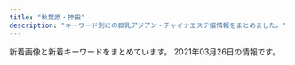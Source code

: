 ```yaml
---
title: "秋葉原・神田"
description: "キーワード別にの巨乳アジアン・チャイナエステ嬢情報をまとめました。"
---
```


新着画像と新着キーワードをまとめています。
2021年03月26日の情報です。

<DmmAffiliateIns />
<KeywordTable
  shops={
    [
    {
        "keywords": {
            "85": 1,
            "87": 7,
            "86": 1,
            "84": 2,
            "88": 4,
            "89": 1,
            "C": 9
        },
        "name": "\u5143\u6c17\u30e2\u30ea\u30e2\u30ea",
        "url": "http://genki-morix2.asia/",
        "img_links": [
            "http://genki-morix2.asia/img/st58.jpg",
            "http://genki-morix2.asia/img/st54.jpg",
            "http://genki-morix2.asia/img/st053.jpg",
            "http://genki-morix2.asia/img/botton.png",
            "http://genki-morix2.asia/img/i.png",
            "http://genki-morix2.asia/img/st52.jpg",
            "http://genki-morix2.asia/img/st24.jpg",
            "http://genki-morix2.asia/img/Q.png",
            "http://genki-morix2.asia/img/st30.jpg",
            "http://genki-morix2.asia/img/st53.jpg",
            "http://genki-morix2.asia/img/sta54.jpg",
            "http://genki-morix2.asia/img/st019.jpg",
            "http://genki-morix2.asia/img/st19.jpg",
            "http://genki-morix2.asia/img/st16.jpg",
            "http://genki-morix2.asia/img/st55.jpg",
            "http://genki-morix2.asia/img/sta47.jpg",
            "http://genki-morix2.asia/img/sta58.jpg",
            "http://genki-morix2.asia/img/no-photo-newface.jpg",
            "http://genki-morix2.asia/img/a.png",
            "http://genki-morix2.asia/img/st47.jpg"
        ],
        "station": "JR\u795e\u7530\u99c5\u6771\u53e3"
    },
    {
        "url": "http://gakuen.jpest.net/",
        "img_links": [
            "http://gakuenadmin.jpest.net/uploads/2021/02/2021021405363587.jpeg",
            "http://gakuenadmin.jpest.net/uploads/2021/03/2021031703464276.jpeg",
            "http://gakuenadmin.jpest.net/uploads/2021/03/2021032214491843-e1616424582330.jpeg",
            "http://gakuenadmin.jpest.net/uploads/2020/11/2020111707403491.jpg",
            "http://gakuenadmin.jpest.net/uploads/2021/02/2021021404545968.jpg",
            "http://gakuen.jpest.net/images/c4.jpg",
            "http://gakuenadmin.jpest.net/uploads/2020/11/2020112607090815.jpeg",
            "http://gakuenadmin.jpest.net/uploads/2021/03/2021031909080778-e1616144896573.jpeg",
            "http://gakuenadmin.jpest.net/uploads/2021/03/2021031703491211.jpeg",
            "http://gakuen.jpest.net/images/c9.jpg",
            "http://gakuen.jpest.net/images/c8.jpg",
            "http://gakuenadmin.jpest.net/uploads/2021/01/2021013104094765.jpg",
            "http://gakuenadmin.jpest.net/uploads/2020/11/2020111905172382.jpeg",
            "http://gakuenadmin.jpest.net/uploads/2020/11/2020111905143846.jpeg",
            "http://gakuenadmin.jpest.net/uploads/2021/01/2021013104085726.jpg",
            "http://gakuenadmin.jpest.net/uploads/2020/11/202011170741460-e1613281451949.jpg",
            "http://gakuenadmin.jpest.net/uploads/2020/11/g4.jpg",
            "http://gakuen.jpest.net/images/c1.jpg",
            "http://gakuen.jpest.net/images/c2.jpg",
            "http://gakuen.jpest.net/images/c5.jpg",
            "http://gakuen.jpest.net/images/c10.jpg",
            "http://gakuen.jpest.net/images/c3.jpg",
            "http://gakuen.jpest.net/images/c7.jpg",
            "http://gakuenadmin.jpest.net/uploads/2021/02/2021021709012527.jpeg",
            "http://gakuen.jpest.net/images/tel.png",
            "http://gakuenadmin.jpest.net/uploads/2021/01/2021012602174428-e1615696882103.jpeg",
            "http://gakuenadmin.jpest.net/uploads/2020/11/2020112607092280.jpeg",
            "http://gakuenadmin.jpest.net/uploads/2021/03/2021032109395478-e1616319941987.jpeg",
            "http://gakuenadmin.jpest.net/uploads/2021/02/2021021404543751.jpg",
            "http://gakuenadmin.jpest.net/uploads/2021/02/2021021709042073.jpeg",
            "http://gakuen.jpest.net/images/c6.jpg",
            "http://gakuenadmin.jpest.net/uploads/2021/02/2021021404551428.jpg"
        ],
        "keywords": {
            "F": 2,
            "85": 2,
            "88": 1,
            "E": 1,
            "89": 2,
            "C": 2
        },
        "station": "JR\u79cb\u8449\u539f\u99c5\u662d\u548c\u901a\u308a\u53e3",
        "name": "\u5c11\u5973\u5b66\u5712"
    },
    {
        "url": "http://jasmine-massage.info/",
        "station": "JR\u79cb\u8449\u539f\u99c5\u662d\u548c\u901a\u308a\u53e3",
        "keywords": {
            "D": 4,
            "C": 12,
            "85": 1,
            "88": 3,
            "87": 4,
            "E": 3
        },
        "name": "\u96a0\u308c\u5bb6",
        "img_links": [
            "http://jasmine-massage.info/i/img/r1.jpg",
            "http://jasmine-massage.info/img/st206.jpg",
            "http://jasmine-massage.info/img/mo.png",
            "http://jasmine-massage.info/img/head.jpg",
            "http://jasmine-massage.info/img/st204.jpg",
            "http://jasmine-massage.info/img/sj.jpg",
            "http://jasmine-massage.info/i/img/sta203.jpg",
            "http://jasmine-massage.info/i/img/r3.jpg",
            "http://jasmine-massage.info/i/img/r4.jpg",
            "http://jasmine-massage.info/i/img/sta206.jpg",
            "http://jasmine-massage.info/img/sta203.jpg",
            "http://jasmine-massage.info/i/img/sta204.jpg",
            "http://jasmine-massage.info/img/sta204.jpg",
            "http://jasmine-massage.info/img/s204.jpg",
            "http://jasmine-massage.info/img/sta206.jpg",
            "http://jasmine-massage.info/img/s205.jpg",
            "http://jasmine-massage.info/i/img/sta205.jpg",
            "http://jasmine-massage.info/img/st203.jpg",
            "http://jasmine-massage.info/img/botton.jpg",
            "http://jasmine-massage.info/img/st0203.jpg",
            "http://jasmine-massage.info/img/s203.jpg",
            "http://jasmine-massage.info/i/img/r2.jpg",
            "http://jasmine-massage.info/img/nos.jpg",
            "http://jasmine-massage.info/img/st205.jpg",
            "http://jasmine-massage.info/i/img/st206.jpg",
            "http://jasmine-massage.info/img/s206.jpg",
            "http://jasmine-massage.info/img/sta205.jpg"
        ]
    },
    {
        "name": "\u8336\u8336",
        "station": "\u795e\u7530\u99c5\u897f\u53e3",
        "url": "http://esute-kanda.tokyo/",
        "img_links": [
            "http://esute-kanda.tokyo/images/st/st_natsu.jpg",
            "http://esute-kanda.tokyo/images/st/st_momo.jpg",
            "http://esute-kanda.tokyo/images/st/st_riri.jpg",
            "http://esute-kanda.tokyo/images/st/st_ayaka.jpg",
            "http://esute-kanda.tokyo/images/st/st_jennie2.jpg",
            "http://esute-kanda.tokyo/images/top.png",
            "http://esute-kanda.tokyo/images/st/st_yuki.jpg",
            "http://esute-kanda.tokyo/images/st/st_rui.jpg",
            "http://esute-kanda.tokyo/images/st/st_sara.jpg",
            "http://esute-kanda.tokyo/images/st/st_moka.jpg",
            "http://esute-kanda.tokyo/images/st/st_yuuka.jpg",
            "http://esute-kanda.tokyo/images/st/st_ryo.jpg",
            "http://esute-kanda.tokyo/images/st/st_riko.jpg",
            "http://esute-kanda.tokyo/images/st/st_jennie.jpg",
            "http://esute-kanda.tokyo/images/top2.png",
            "http://esute-kanda.tokyo/images/access/ac_photo.jpg",
            "http://esute-kanda.tokyo/images/st/st_mao.jpg",
            "http://esute-kanda.tokyo/images/st/st_ran.jpg",
            "http://esute-kanda.tokyo/images/st/st_yuyu.jpg",
            "http://esute-kanda.tokyo/images/st/st_sakura.jpg",
            "http://esute-kanda.tokyo/images/st/st_kanon.jpg",
            "http://esute-kanda.tokyo/images/st/st_suzu.jpg",
            "http://esute-kanda.tokyo/images/st/st_yaya.jpg",
            "http://esute-kanda.tokyo/images/st/st_nanami.jpg",
            "http://esute-kanda.tokyo/images/st/st_mariko.jpg"
        ],
        "keywords": {
            "\u4e73": 3,
            "C": 18,
            "G": 3,
            "\u7206\u4e73": 3,
            "D": 9,
            "E": 3,
            "\u80f8": 1,
            "F": 7
        }
    },
    {
        "station": "JR\u795e\u7530\u99c5\u5317\u53e3",
        "img_links": [
            "http://loman.ies.fun/images/mobile.jpg",
            "http://loman.ies.fun/images/s_news.png",
            "http://loman.ies.fun/photos/sites/33/2020/03/2020032611562755.jpg",
            "http://loman.ies.fun/photos/sites/33/2020/08/2020081913260795.jpg",
            "http://loman.ies.fun/photos/sites/33/2020/03/2020032611565613.jpg",
            "http://loman.ies.fun/photos/sites/33/2020/03/2020032611565659.jpg",
            "http://loman.ies.fun/photos/sites/33/2020/03/2020032611581687.jpg",
            "http://loman.ies.fun/photos/sites/33/2020/03/2020032611511046.jpg",
            "http://loman.ies.fun/photos/sites/33/2020/03/2020032611153250.jpg",
            "http://loman.ies.fun/photos/sites/33/2020/03/2020032611555543.jpg",
            "http://loman.ies.fun/photos/sites/33/2020/03/2020032611445885.jpg",
            "http://loman.ies.fun/photos/sites/33/2020/03/2020032611445837.jpg",
            "http://loman.ies.fun/images/girl-z1.jpg",
            "http://loman.ies.fun/photos/sites/33/2020/03/2020032611584396.jpg",
            "http://loman.ies.fun/photos/sites/33/2020/03/2020032611443518.jpg",
            "http://loman.ies.fun/photos/sites/33/2020/03/2020032611581578.jpg",
            "http://loman.ies.fun/images/s_pick.png",
            "http://loman.ies.fun/photos/sites/33/2020/03/202003261151446.jpg",
            "http://loman.ies.fun/photos/sites/33/2020/03/202003261158439.jpg",
            "http://loman.ies.fun/images/s_staff.png",
            "http://loman.ies.fun/photos/sites/33/2020/03/2020032612000446.jpg",
            "http://loman.ies.fun/photos/sites/33/2020/03/2020032611522152.jpg",
            "http://loman.ies.fun/images/top.png",
            "http://loman.ies.fun/photos/sites/33/2020/03/2020032611553428.jpg",
            "http://loman.ies.fun/photos/sites/33/2020/03/202003261138067.jpg",
            "http://loman.ies.fun/images/girl-z2.jpg",
            "http://loman.ies.fun/photos/sites/33/2020/03/2020032611565587.jpg",
            "http://loman.ies.fun/photos/sites/33/2020/03/202003261200240.jpg"
        ],
        "keywords": {
            "88": 1,
            "E": 3,
            "D": 8,
            "85": 5,
            "C": 27,
            "87": 2,
            "86": 6,
            "89": 1,
            "83": 2
        },
        "url": "http://loman.ies.fun/",
        "name": "\u30cf\u30d4\u30cd\u30b9"
    },
    {
        "keywords": {
            "D": 12,
            "86": 10,
            "C": 26,
            "85": 2,
            "87": 8,
            "E": 8
        },
        "img_links": [
            "http://chou-massage.work/sp/img/st4.jpg",
            "http://chou-massage.work/sp/img/fla-3.jpg",
            "http://chou-massage.work/img/acc.jpg",
            "http://chou-massage.work/sp/img/st1.jpg",
            "http://chou-massage.work/sp/img/fla-2.jpg",
            "http://chou-massage.work/sp/img/sta7.jpg",
            "http://chou-massage.work/img/sta2.jpg",
            "http://chou-massage.work/sp/img/st8.jpg",
            "http://chou-massage.work/img/mo.png",
            "http://chou-massage.work/sp/img/st3.jpg",
            "http://chou-massage.work/img/botton.jpg",
            "http://chou-massage.work/img/fla-3.jpg",
            "http://chou-massage.work/img/sta8.jpg",
            "http://chou-massage.work/sp/img/fla-1.jpg",
            "http://chou-massage.work/sp/img/sta3.jpg",
            "http://chou-massage.work/sp/img/st7.jpg",
            "http://chou-massage.work/img/sta1.jpg",
            "http://chou-massage.work/img/st2.jpg",
            "http://chou-massage.work/sp/img/st2.jpg",
            "http://chou-massage.work/img/sta4.jpg",
            "http://chou-massage.work/img/sta3.jpg",
            "http://chou-massage.work/sp/img/sta2.jpg",
            "http://chou-massage.work/img/st1.jpg",
            "http://chou-massage.work/sp/img/sta8.jpg",
            "http://chou-massage.work/img/sta7.jpg",
            "http://chou-massage.work/sp/img/mo.png",
            "http://chou-massage.work/img/st4.jpg",
            "http://chou-massage.work/sp/img/botton.jpg",
            "http://chou-massage.work/img/st7.jpg",
            "http://chou-massage.work/sp/img/acc.jpg",
            "http://chou-massage.work/img/fla-2.jpg",
            "http://chou-massage.work/img/st8.jpg",
            "http://chou-massage.work/sp/img/sta1.jpg",
            "http://chou-massage.work/img/fla-1.jpg",
            "http://chou-massage.work/sp/img/sta4.jpg",
            "http://chou-massage.work/img/st3.jpg"
        ],
        "name": "\u8776",
        "station": "JR\u795e\u7530\u99c5\u897f\u53e3",
        "url": "http://chou-massage.work/"
    },
    {
        "name": "\u82b1\u6c34\u6728",
        "img_links": [
            "http://xn--vckg5a9gugx77p8s4b.biz/images/ltb.jpg",
            "http://xn--vckg5a9gugx77p8s4b.biz/images/no.png",
            "http://xn--vckg5a9gugx77p8s4b.biz/images/cg06.jpg",
            "http://xn--vckg5a9gugx77p8s4b.biz/images/t5.jpg",
            "http://xn--vckg5a9gugx77p8s4b.biz/images/cg01.jpg",
            "http://xn--vckg5a9gugx77p8s4b.biz/images/cg02.jpg",
            "http://xn--vckg5a9gugx77p8s4b.biz/images/fla.jpg",
            "http://xn--vckg5a9gugx77p8s4b.biz/images/t1.jpg",
            "http://xn--vckg5a9gugx77p8s4b.biz/images/m10.jpg",
            "http://xn--vckg5a9gugx77p8s4b.biz/images/cg051.jpg",
            "http://xn--vckg5a9gugx77p8s4b.biz/images/m50.jpg",
            "http://xn--vckg5a9gugx77p8s4b.biz/images/ret1.jpg",
            "http://xn--vckg5a9gugx77p8s4b.biz/images/cg05.jpg",
            "http://xn--vckg5a9gugx77p8s4b.biz/images/line.png",
            "http://xn--vckg5a9gugx77p8s4b.biz/images/rot.jpg",
            "http://xn--vckg5a9gugx77p8s4b.biz/images/top.jpg",
            "http://xn--vckg5a9gugx77p8s4b.biz/images/act.jpg",
            "http://xn--vckg5a9gugx77p8s4b.biz/images/lab.jpg",
            "http://xn--vckg5a9gugx77p8s4b.biz/images/t4.jpg",
            "http://xn--vckg5a9gugx77p8s4b.biz/images/cg04.jpg",
            "http://xn--vckg5a9gugx77p8s4b.biz/images/m30.jpg",
            "http://xn--vckg5a9gugx77p8s4b.biz/images/m20.jpg",
            "http://xn--vckg5a9gugx77p8s4b.biz/images/t2.jpg",
            "http://xn--vckg5a9gugx77p8s4b.biz/images/ret.jpg",
            "http://xn--vckg5a9gugx77p8s4b.biz/images/cg03.jpg",
            "http://xn--vckg5a9gugx77p8s4b.biz/images/cg091.jpg",
            "http://xn--vckg5a9gugx77p8s4b.biz/images/m40.jpg",
            "http://xn--vckg5a9gugx77p8s4b.biz/images/m60.jpg",
            "http://xn--vckg5a9gugx77p8s4b.biz/images/t3.jpg",
            "http://xn--vckg5a9gugx77p8s4b.biz/images/cg08.jpg",
            "http://xn--vckg5a9gugx77p8s4b.biz/images/cg09.jpg",
            "http://xn--vckg5a9gugx77p8s4b.biz/images/cg07.jpg"
        ],
        "station": "JR\u79cb\u8449\u539f\u99c5\u662d\u548c\u901a\u308a\u53e3",
        "url": "http://xn--vckg5a9gugx77p8s4b.biz/",
        "keywords": {
            "E": 5,
            "G": 1,
            "D": 2,
            "88": 2,
            "F": 1,
            "87": 1,
            "86": 5,
            "85": 1
        }
    },
    {
        "keywords": {
            "84": 3,
            "85": 2,
            "E": 7,
            "87": 6,
            "D": 7,
            "86": 3,
            "88": 3,
            "C": 20
        },
        "img_links": [
            "http://yume-massage.info/img/s6.jpg",
            "http://yume-massage.info/img/kan.jpg",
            "http://yume-massage.info/img/sta1.jpg",
            "http://yume-massage.info/img/st2.jpg",
            "http://yume-massage.info/sp/img/t-r.jpg",
            "http://yume-massage.info/img/s10.jpg",
            "http://yume-massage.info/img/sta6.jpg",
            "http://yume-massage.info/img/st8.jpg",
            "http://yume-massage.info/sp/img/s1.jpg",
            "http://yume-massage.info/sp/img/time.jpg",
            "http://yume-massage.info/sp/img/botton.jpg",
            "http://yume-massage.info/img/sta10.jpg",
            "http://yume-massage.info/sp/img/s9.jpg",
            "http://yume-massage.info/sp/img/s4.jpg",
            "http://yume-massage.info/img/sta9.jpg",
            "http://yume-massage.info/sp/img/p-6.jpg",
            "http://yume-massage.info/img/head.jpg",
            "http://yume-massage.info/sp/img/s10.jpg",
            "http://yume-massage.info/sp/img/kan.jpg",
            "http://yume-massage.info/img/s1.jpg",
            "http://yume-massage.info/sp/img/cam.jpg",
            "http://yume-massage.info/img/st10.jpg",
            "http://yume-massage.info/img/st4.jpg",
            "http://yume-massage.info/sp/img/pc.jpg",
            "http://yume-massage.info/sp/img/t-t.jpg",
            "http://yume-massage.info/img/s7.jpg",
            "http://yume-massage.info/img/s8.jpg",
            "http://yume-massage.info/sp/img/t-o.jpg",
            "http://yume-massage.info/sp/img/pic.jpg",
            "http://yume-massage.info/img/r9.jpg",
            "http://yume-massage.info/sp/img/p-10.jpg",
            "http://yume-massage.info/img/s9.jpg",
            "http://yume-massage.info/sp/img/add.jpg",
            "http://yume-massage.info/img/sta4.jpg",
            "http://yume-massage.info/img/st3.jpg",
            "http://yume-massage.info/img/st9.jpg",
            "http://yume-massage.info/img/nos.jpg",
            "http://yume-massage.info/img/head2.jpg",
            "http://yume-massage.info/sp/img/p-9.jpg",
            "http://yume-massage.info/sp/img/s6.jpg",
            "http://yume-massage.info/img/st7.jpg",
            "http://yume-massage.info/sp/img/tel.jpg",
            "http://yume-massage.info/sp/img/add2.jpg",
            "http://yume-massage.info/sp/img/sys.jpg",
            "http://yume-massage.info/img/sta7.jpg",
            "http://yume-massage.info/sp/img/s8.jpg",
            "http://yume-massage.info/img/st1.jpg",
            "http://yume-massage.info/sp/img/s7.jpg",
            "http://yume-massage.info/sp/img/t-s.jpg",
            "http://yume-massage.info/img/st6.jpg",
            "http://yume-massage.info/sp/img/t-a.jpg",
            "http://yume-massage.info/img/mo.png",
            "http://yume-massage.info/img/s4.jpg",
            "http://yume-massage.info/sp/img/info.jpg",
            "http://yume-massage.info/img/st5.jpg",
            "http://yume-massage.info/img/botton.jpg",
            "http://yume-massage.info/img/st06.jpg",
            "http://yume-massage.info/img/xmas.png",
            "http://yume-massage.info/img/sta8.jpg",
            "http://yume-massage.info/sp/img/tit.jpg"
        ],
        "station": "\u6d45\u8349\u6a4b\u99c5",
        "name": "\u5922",
        "url": "http://yume-massage.info/"
    },
    {
        "img_links": [
            "http://kenkoubo.link/wp-content/themes/template-salon2/images/info2.png",
            "http://kenkoubo.link/wp-content/uploads/2017/03/05a.jpg",
            "http://kenkoubo.link/wp-content/uploads/2021/03/ayaka_4.jpeg",
            "http://kenkoubo.link/wp-content/uploads/2019/05/ai_image_1_syusei-250x375.jpeg",
            "http://kenkoubo.link/wp-content/uploads/2019/05/rin_image_1_syusei-250x375.jpeg",
            "http://kenkoubo.link/wp-content/themes/template-salon2/images/camp-bnr3.png",
            "https://www.mens-anavi.com/img/mens-esthe1.png",
            "http://kenkoubo.link/wp-content/themes/template-salon2/images/03.jpg",
            "http://kenkoubo.link/wp-content/uploads/2017/03/08-250x375.jpg",
            "http://kenkoubo.link/wp-content/uploads/2021/03/ayaka_2-250x375.jpeg",
            "http://kenkoubo.link/wp-content/uploads/2017/03/08.jpg",
            "http://kenkoubo.link/wp-content/themes/template-salon2/images/camp-bnr.png",
            "http://kenkoubo.link/wp-content/uploads/2017/03/03-1.jpg",
            "http://kenkoubo.link/wp-content/uploads/2021/03/ayaka_2.jpeg",
            "http://kenkoubo.link/wp-content/uploads/2017/03/08a.jpg",
            "http://kenkoubo.link/wp-content/themes/template-salon2/images/05.jpg",
            "http://kenkoubo.link/wp-content/uploads/2017/03/05-1.jpg",
            "http://kenkoubo.link/wp-content/uploads/2019/05/rin_image_1_syusei-900x1600.jpeg",
            "http://kenkoubo.link/wp-content/uploads/2021/03/ayaka_4-300x400.jpeg",
            "http://kenkoubo.link/wp-content/themes/template-salon2/images/camp-bnr2.png",
            "http://kenkoubo.link/wp-content/uploads/2020/11/yuko_image_syusei-1-250x375.jpg",
            "http://kenkoubo.link/wp-content/uploads/2017/03/05.jpg",
            "http://kenkoubo.link/wp-content/themes/template-salon2/images/camp-bnr4.png",
            "http://kenkoubo.link/wp-content/themes/template-salon2/images/pickup-ttl.png",
            "http://kenkoubo.link/wp-content/uploads/2019/05/ai_image_1_syusei-900x1600.jpeg",
            "http://kenkoubo.link/wp-content/themes/template-salon2/images/08.jpg",
            "http://kenkoubo.link/wp-content/uploads/2020/11/yuko_image_syusei-1.jpg",
            "http://kenkoubo.link/wp-content/uploads/2017/03/07-1.jpg",
            "http://kenkoubo.link/wp-content/themes/template-salon2/images/info.png",
            "http://kenkoubo.link/wp-content/themes/template-salon2/images/telm.png",
            "http://kenkoubo.link/wp-content/themes/template-salon2/images/pickup-frame.png",
            "http://kenkoubo.link/wp-content/uploads/2017/03/05-1-250x375.jpg",
            "http://es-tsudanuma.com/wp-content/uploads/2016/10/massage-de_88_31.jpg",
            "http://kenkoubo.link/wp-content/themes/template-salon2/images/slider1.jpg",
            "http://kenkoubo.link/wp-content/uploads/2017/03/03-1-250x375.jpg",
            "http://kenkoubo.link/wp-content/uploads/2017/03/08-2.jpg",
            "http://kenkoubo.link/wp-content/themes/template-salon2/images/news-ttl.png",
            "http://kenkoubo.link/wp-content/uploads/2017/03/09.jpg"
        ],
        "url": "http://kenkoubo.link",
        "station": "JR\u795e\u7530\u99c5\u5317\u53e3",
        "name": "\u5065\u5eb7\u574a",
        "keywords": {
            "88": 4,
            "85": 2,
            "D": 6,
            "C": 8,
            "90": 2,
            "86": 2,
            "89": 4
        }
    },
    {
        "url": "http://yu-ai.work/",
        "name": "\u7652\u611b",
        "img_links": [
            "http://yu-ai.work/img/st17.jpg",
            "http://yu-ai.work/img/st010.jpg",
            "http://yu-ai.work/img/nos.jpg",
            "http://yu-ai.work/img/sta18.jpg",
            "http://yu-ai.work/sp/img/sta22.jpg",
            "http://yu-ai.work/img/st022.jpg",
            "http://yu-ai.work/sp/img/cam.jpg",
            "http://yu-ai.work/img/botton.jpg",
            "http://yu-ai.work/sp/img/sta17.jpg",
            "http://yu-ai.work/img/st019.jpg",
            "http://yu-ai.work/img/sc18.jpg",
            "http://yu-ai.work/img/head.jpg",
            "http://yu-ai.work/img/st20.jpg",
            "http://yu-ai.work/sp/img/botton.jpg",
            "http://yu-ai.work/img/st09.jpg",
            "http://yu-ai.work/sp/img/p21.jpg",
            "http://yu-ai.work/img/men-es-ran.jpg",
            "http://yu-ai.work/img/st0012.jpg",
            "http://yu-ai.work/sp/img/p22.jpg",
            "http://yu-ai.work/sp/img/time.jpg",
            "http://yu-ai.work/sp/img/t-t.jpg",
            "http://yu-ai.work/img/st14.jpg",
            "http://yu-ai.work/img/st18.jpg",
            "http://yu-ai.work/img/sta20.jpg",
            "http://yu-ai.work/sp/img/sta16.jpg",
            "http://yu-ai.work/img/fla.jpg",
            "http://yu-ai.work/img/acc2.jpg",
            "http://yu-ai.work/sp/img/sta21.jpg",
            "http://yu-ai.work/sp/img/sta12.jpg",
            "http://yu-ai.work/sp/img/sta9.jpg",
            "http://yu-ai.work/img/st015.jpg",
            "http://yu-ai.work/img/st9.jpg",
            "http://yu-ai.work/sp/img/sta18.jpg",
            "http://yu-ai.work/img/st22.jpg",
            "http://yu-ai.work/sp/img/pic.jpg",
            "http://yu-ai.work/img/st21.jpg",
            "http://yu-ai.work/img/sta14.jpg",
            "http://yu-ai.work/img/st16.jpg",
            "http://yu-ai.work/sp/img/sys.jpg",
            "http://yu-ai.work/sp/img/tel.jpg",
            "http://yu-ai.work/sp/img/sta10.jpg",
            "http://yu-ai.work/img/sc20.jpg",
            "http://yu-ai.work/img/sta17.jpg",
            "http://yu-ai.work/img/st013.jpg",
            "http://yu-ai.work/img/sta22.jpg",
            "http://yu-ai.work/img/sta13.jpg",
            "http://yu-ai.work/img/sta15.jpg",
            "http://yu-ai.work/sp/img/info.jpg",
            "http://yu-ai.work/sp/img/t-o.jpg",
            "http://yu-ai.work/sp/img/sta19.jpg",
            "http://yu-ai.work/sp/img/sta15.jpg",
            "http://yu-ai.work/img/sc17.jpg",
            "http://yu-ai.work/sp/img/t-a.jpg",
            "http://yu-ai.work/sp/img/sta13.jpg",
            "http://yu-ai.work/sp/img/add.jpg",
            "http://yu-ai.work/img/st15.jpg",
            "http://yu-ai.work/sp/img/sta14.jpg",
            "http://yu-ai.work/img/sc13.jpg",
            "http://yu-ai.work/img/st014.jpg",
            "http://yu-ai.work/sp/img/p18.jpg",
            "http://yu-ai.work/sp/img/tit.jpg",
            "http://yu-ai.work/img/sta9.jpg",
            "http://yu-ai.work/img/st009.jpg",
            "http://yu-ai.work/sp/img/p20.jpg",
            "http://yu-ai.work/img/sta19.jpg",
            "http://yu-ai.work/img/st10.jpg",
            "http://yu-ai.work/img/sc16.jpg",
            "http://yu-ai.work/sp/img/t-r.jpg",
            "http://yu-ai.work/img/sc15.jpg",
            "http://yu-ai.work/sp/img/pc.jpg",
            "http://yu-ai.work/img/sta12.jpg",
            "http://yu-ai.work/sp/img/acc1.jpg",
            "http://yu-ai.work/img/sc10.jpg",
            "http://yu-ai.work/img/sc14.jpg",
            "http://yu-ai.work/img/acc3.jpg",
            "http://yu-ai.work/img/sc12.jpg",
            "http://yu-ai.work/img/sc9.jpg",
            "http://yu-ai.work/img/st12.jpg",
            "http://yu-ai.work/img/st19.jpg",
            "http://yu-ai.work/img/sta16.jpg",
            "http://yu-ai.work/sp/img/acc3.jpg",
            "http://yu-ai.work/img/acc1.jpg",
            "http://yu-ai.work/img/sc19.jpg",
            "http://yu-ai.work/sp/img/acc2.jpg",
            "http://yu-ai.work/img/sc21.jpg",
            "http://yu-ai.work/img/st13.jpg",
            "http://yu-ai.work/sp/img/sta20.jpg",
            "http://yu-ai.work/img/st012.jpg",
            "http://yu-ai.work/img/st0013.jpg",
            "http://yu-ai.work/img/sc22.jpg",
            "http://yu-ai.work/img/st018.jpg",
            "http://yu-ai.work/img/sta21.jpg",
            "http://yu-ai.work/img/sta10.jpg",
            "http://yu-ai.work/img/st020.jpg",
            "http://yu-ai.work/sp/img/t-s.jpg"
        ],
        "station": "JR\u79cb\u8449\u539f\u99c5\u662d\u548c\u901a\u308a\u53e3",
        "keywords": {
            "85": 24,
            "87": 3,
            "84": 6,
            "F": 3,
            "89": 3,
            "E": 3,
            "C": 29,
            "D": 24,
            "86": 3
        }
    },
    {
        "station": "JR\u795e\u7530\u99c5\u6771\u53e3",
        "name": "\u604b\u306e\u65e5",
        "url": "http://esthe-aroma.pink/",
        "img_links": [
            "http://esthe-aroma.pink/img/cg02.jpg",
            "http://esthe-aroma.pink/img/fla.jpg",
            "http://esthe-aroma.pink/img/cg06.jpg",
            "http://esthe-aroma.pink/img/no.png",
            "http://esthe-aroma.pink/img/m5.jpg",
            "http://esthe-aroma.pink/img/m30.jpg",
            "http://esthe-aroma.pink/img/cg01.jpg",
            "http://esthe-aroma.pink/img/m1.jpg",
            "http://esthe-aroma.pink/img/m4.jpg",
            "http://esthe-aroma.pink/img/m6.jpg",
            "http://esthe-aroma.pink/img/cg011.jpg",
            "http://esthe-aroma.pink/img/cg021.jpg",
            "http://esthe-aroma.pink/img/cg03.jpg",
            "http://esthe-aroma.pink/img/cg05.jpg",
            "http://esthe-aroma.pink/img/m60.jpg",
            "http://esthe-aroma.pink/img/m3.jpg",
            "http://esthe-aroma.pink/img/cg04.jpg",
            "http://esthe-aroma.pink/img/stan.png",
            "http://esthe-aroma.pink/img/cg07.jpg",
            "http://esthe-aroma.pink/img/top.jpg",
            "http://esthe-aroma.pink/img/m2.jpg",
            "http://esthe-aroma.pink/img/m10.jpg",
            "http://esthe-aroma.pink/img/noo.png",
            "http://esthe-aroma.pink/img/m20.jpg"
        ],
        "keywords": {
            "85": 2,
            "D": 4,
            "E": 1,
            "86": 4,
            "C": 2,
            "87": 1
        }
    },
    {
        "station": "JR\u795e\u7530\u99c5\u6771\u53e3",
        "img_links": [
            "http://k-cocoro.co/images/remo.jpg",
            "http://k-cocoro.co/images/momo.jpg",
            "http://k-cocoro.co/images/girl_03.png",
            "http://k-cocoro.co/images/gg2.jpg",
            "http://k-cocoro.co/images/002.jpg",
            "http://k-cocoro.co/images/mail.png",
            "http://k-cocoro.co/images/yu.jpg",
            "http://k-cocoro.co/images/grande.jpg",
            "http://k-cocoro.co/images/001.jpg",
            "http://k-cocoro.co/images/tite-staff.png",
            "http://k-cocoro.co/images/right_bottom.png",
            "http://k-cocoro.co/images/pagetop.png",
            "http://k-cocoro.co/images/gg1.jpg",
            "http://k-cocoro.co/images/tite-magazine.png",
            "http://k-cocoro.co/images/004.jpg",
            "http://k-cocoro.co/images/mya.jpg",
            "http://k-cocoro.co/images/girl_01.png",
            "http://k-cocoro.co/images/g2.jpg",
            "http://k-cocoro.co/images/shishu_01.jpg",
            "http://k-cocoro.co/images/shishu_02.jpg",
            "http://k-cocoro.co/images/nei_01.png",
            "http://k-cocoro.co/images/003.jpg",
            "http://k-cocoro.co/images/girlx_top.png",
            "http://k-cocoro.co/images/right_top.png",
            "http://k-cocoro.co/images/girl_top.png",
            "http://k-cocoro.co/images/s2.jpg",
            "http://k-cocoro.co/images/news_top.jpg",
            "http://k-cocoro.co/images/noimage.jpg",
            "http://k-cocoro.co/images/shishu_03.jpg",
            "http://k-cocoro.co/images/nei_03.png",
            "http://k-cocoro.co/images/ss.jpg"
        ],
        "name": "COCORO",
        "keywords": {
            "D": 3,
            "G": 1,
            "E": 4
        },
        "url": "http://k-cocoro.co/"
    },
    {
        "keywords": {},
        "name": "\u30d1\u30f3\u30c0\u30de\u30c3\u30b5\u30fc\u30b8",
        "station": "JR\u79cb\u8449\u539f\u99c5\u662d\u548c\u901a\u308a\u53e3",
        "url": "https://yumegokochi1.com/",
        "img_links": [
            "https://yumegokochi1.com/_src/49451753/mikinew22.png",
            "https://yumegokochi1.com/_src/49800472/mikinew22.png",
            "https://yumegokochi1.com/_src/49451710/gettyimages-1124713982.jpg",
            "https://yumegokochi1.com/_src/49451724/2019-06-03_20200201221114.png",
            "https://yumegokochi1.com/_src/49451769/sign.png",
            "https://yumegokochi1.com/_src/49451762/9dfc3519-db15-4421-9d5a-72bca41cf758.jpg",
            "https://yumegokochi1.com/_src/49451751/s__37707790.jpg",
            "https://yumegokochi1.com/_src/49800727/1.jpg",
            "https://yumegokochi1.com/_src/49451759/mikinew22.png",
            "https://yumegokochi1.com/_src/49690958/mikinew22.png",
            "https://yumegokochi1.com/_src/49601604/img_5364.png",
            "https://yumegokochi1.com/_src/49451804/9dfc3519-db15-4421-9d5a-72bca41cf758.jpg",
            "https://yumegokochi1.com/_src/49451712/gettyimages-1124713982.jpg",
            "https://yumegokochi1.com/_src/49451690/tel.png",
            "https://yumegokochi1.com/_src/49600659/mikinew22.png",
            "https://yumegokochi1.com/_src/49800856/2.jpg",
            "https://yumegokochi1.com/_src/49451688/mikinew22.png",
            "https://yumegokochi1.com/_src/49451739/s__37322773.jpg",
            "https://yumegokochi1.com/_src/49451741/panda.png",
            "https://yumegokochi1.com/_src/49451761/73712a1b-86b8-482b-b4d2-d8a85862327f.jpg",
            "https://yumegokochi1.com/_src/49600657/mikinew22.png",
            "https://yumegokochi1.com/_src/49451755/mikinew22.png",
            "https://yumegokochi1.com/_src/49601606/mikinew22.png",
            "https://yumegokochi1.com/_src/49451725/img20200920211111185467.png",
            "https://yumegokochi1.com/_src/49451708/img20200921221149975618.png",
            "https://yumegokochi1.com/_src/49690956/mikinew22.png",
            "https://yumegokochi1.com/_src/49451694/img20200920141422782540.png",
            "https://yumegokochi1.com/_src/49801147/1.jpg",
            "https://yumegokochi1.com/_src/49800470/mikinew22.png",
            "https://yumegokochi1.com/_src/49451747/mikinew22.png",
            "https://yumegokochi1.com/_src/49451704/img20200921221149975618.png",
            "https://yumegokochi1.com/_src/53271233/hinamatsuri.png",
            "https://yumegokochi1.com/_src/49451706/img20200921221149975618.png",
            "https://yumegokochi1.com/_src/49451721/2019-06-03_20200201221114.png",
            "https://yumegokochi1.com/_src/49451698/img20200920211111185467.png",
            "https://yumegokochi1.com/_src/49451714/img20200920211111185467.png",
            "https://yumegokochi1.com/_src/49451757/mikinew22.png"
        ]
    },
    {
        "station": "JR\u795e\u7530\u99c5\u897f\u53e3",
        "keywords": {
            "C": 41,
            "E": 2,
            "G": 2,
            "D": 20
        },
        "url": "http://refresh-salon.tokyo/",
        "img_links": [
            "http://refresh-salon.tokyo/images/st/st_nana.jpg",
            "http://refresh-salon.tokyo/images/st/st_mariko.jpg",
            "http://refresh-salon.tokyo/images/st/st_koko.jpg",
            "http://refresh-salon.tokyo/images/st/st_miko.jpg",
            "http://refresh-salon.tokyo/images/st/st_aiko.jpg",
            "http://refresh-salon.tokyo/images/st/st_rin.jpg",
            "http://refresh-salon.tokyo/images/st/st_mei.jpg",
            "http://refresh-salon.tokyo/images/st/st_saya.jpg",
            "http://refresh-salon.tokyo/images/topimage/main2.jpg",
            "http://refresh-salon.tokyo/images/st/st_anna.jpg",
            "http://refresh-salon.tokyo/images/img/wanted.jpg",
            "http://refresh-salon.tokyo/images/st/st_junko.jpg",
            "http://refresh-salon.tokyo/images/st/st_risa.jpg",
            "http://refresh-salon.tokyo/images/st/st_momo.jpg"
        ],
        "name": "\u3082\u307f\u697d"
    },
    {
        "station": "JR\u795e\u7530\u99c5\u6771\u53e3",
        "url": "http://kaede.tyo.cm/",
        "name": "\u604b\u306e\u82b1",
        "img_links": [
            "http://kaede.tyo.cm/photos/sites/15/2019/07/2019072310543855.jpg",
            "http://kaede.tyo.cm/photos/sites/15/2018/01/2018013009203349.jpg",
            "http://kaede.tyo.cm/photos/sites/15/2017/07/\u5fae\u4fe1\u56fe\u7247_20170731133036.jpg",
            "http://kaede.tyo.cm/photos/sites/15/2018/09/2018092310253191.jpg",
            "http://kaede.tyo.cm/images/top.png",
            "http://kaede.tyo.cm/photos/sites/15/2019/07/2019072218445895.jpg",
            "http://kaede.tyo.cm/images/mobile.png",
            "http://kaede.tyo.cm/photos/sites/15/2018/03/2018032208244424.jpg",
            "http://kaede.tyo.cm/images/room4.jpg",
            "http://kaede.tyo.cm/images/n1.jpg",
            "http://kaede.tyo.cm/photos/sites/15/2018/06/2018060802410544.jpg",
            "http://kaede.tyo.cm/photos/sites/15/2019/08/201908031036100.jpg",
            "http://kaede.tyo.cm/photos/sites/15/2018/07/2018070602462928.jpg",
            "http://kaede.tyo.cm/photos/sites/15/2020/03/2020031613344696.jpg",
            "http://kaede.tyo.cm/photos/sites/15/2018/04/2018042103445537.jpg",
            "http://kaede.tyo.cm/photos/sites/15/2017/12/2017121802123582.jpg",
            "http://kaede.tyo.cm/photos/sites/15/2018/07/2018071202180120.jpg",
            "http://kaede.tyo.cm/images/room1.jpg",
            "http://kaede.tyo.cm/photos/sites/15/2017/11/2017112902394723.jpg",
            "http://kaede.tyo.cm/photos/sites/15/2018/07/201807050359241.jpg",
            "http://kaede.tyo.cm/images/s_news.png",
            "http://kaede.tyo.cm/images/s3.png",
            "http://kaede.tyo.cm/photos/sites/15/2018/12/2018122110282270.jpg",
            "http://kaede.tyo.cm/photos/sites/15/2018/03/2018031401333199.jpg",
            "http://kaede.tyo.cm/images/s_staff.jpg",
            "http://kaede.tyo.cm/photos/sites/15/2019/01/2019012110352218.jpg",
            "http://kaede.tyo.cm/photos/sites/15/2018/12/2018122510562151.jpg",
            "http://kaede.tyo.cm/photos/sites/15/2017/04/8.jpg",
            "http://kaede.tyo.cm/photos/sites/15/2018/09/2018090301232862.jpg",
            "http://kaede.tyo.cm/photos/sites/15/2018/12/2018122510575438.jpg",
            "http://kaede.tyo.cm/photos/sites/15/2018/05/2018052602053211.jpg",
            "http://kaede.tyo.cm/images/room3.jpg",
            "http://kaede.tyo.cm/photos/sites/15/2019/11/2019110102312566.jpg",
            "http://kaede.tyo.cm/photos/sites/15/2017/05/10.jpg",
            "http://kaede.tyo.cm/photos/sites/15/2019/09/2019092410360674.jpg",
            "http://kaede.tyo.cm/photos/sites/15/2017/04/03.jpg",
            "http://kaede.tyo.cm/images/s1.png",
            "http://kaede.tyo.cm/photos/sites/15/2018/12/2018122811325315.jpg",
            "http://kaede.tyo.cm/images/n3.png",
            "http://kaede.tyo.cm/photos/sites/15/2019/11/2019110102312976.jpg",
            "http://kaede.tyo.cm/photos/sites/15/2017/04/st4.jpg",
            "http://kaede.tyo.cm/images/s_pick.png",
            "http://kaede.tyo.cm/photos/sites/15/2020/08/2020081913203996.jpg",
            "http://kaede.tyo.cm/photos/sites/15/2017/05/1.jpg",
            "http://kaede.tyo.cm/photos/sites/15/2019/08/201908021145272.jpg",
            "http://kaede.tyo.cm/photos/sites/15/2018/10/2018101210462259.jpg",
            "http://kaede.tyo.cm/images/room2.jpg",
            "http://kaede.tyo.cm/photos/sites/15/2017/05/05.jpg",
            "http://kaede.tyo.cm/photos/sites/15/2017/03/298510852981895493.jpg"
        ],
        "keywords": {
            "E": 4,
            "85": 4,
            "84": 2,
            "D": 14,
            "88": 1,
            "86": 8,
            "C": 2,
            "87": 5
        }
    },
    {
        "keywords": {
            "89": 4,
            "E": 2,
            "85": 6,
            "86": 4,
            "D": 18,
            "87": 8
        },
        "img_links": [
            "http://www.lovegarden-s.info/photo/home/4231542036212.jpg",
            "http://www.lovegarden-s.info/img/staff.png",
            "http://www.lovegarden-s.info/photo/home/4831576458331.jpg",
            "http://www.lovegarden-s.info/photo/home/9601430403087.jpg",
            "http://www.lovegarden-s.info/photo/201602/14547356612012610027.jpg",
            "http://www.lovegarden-s.info/img/pic_info.png",
            "http://www.lovegarden-s.info/photo/201912/15764583101976861511.jpg",
            "http://www.lovegarden-s.info/photo/home/9871580969716.jpg",
            "http://www.lovegarden-s.info/img/info.png",
            "http://www.lovegarden-s.info/img/top.png",
            "http://www.lovegarden-s.info/photo/202001/15796781601253232552.jpg",
            "http://www.lovegarden-s.info/photo/home/8901454735680.jpg",
            "http://www.lovegarden-s.info/photo/home/8651455104921.jpg",
            "http://www.lovegarden-s.info/photo/home/1071580955755.jpg",
            "http://www.lovegarden-s.info/photo/home/8341599896251.jpg",
            "http://www.lovegarden-s.info/img/re2.png",
            "http://www.lovegarden-s.info/img/img1.png",
            "http://www.lovegarden-s.info/img/img2.png",
            "http://www.lovegarden-s.info/photo/home/4781579678186.jpg",
            "http://www.lovegarden-s.info/photo/201912/15762841361405259657.png",
            "http://www.lovegarden-s.info/photo/201912/15762826581589257136.jpeg",
            "http://www.lovegarden-s.info/photo/201504/1430403080602083079.jpg",
            "http://www.lovegarden-s.info/img/link.png",
            "http://www.lovegarden-s.info/photo/201602/1455104915985663806.jpg",
            "http://www.lovegarden-s.info/photo/202002/15809557251246469135.jpg",
            "http://www.lovegarden-s.info/photo/202002/1580969705245014003.jpeg",
            "http://www.lovegarden-s.info/photo/home/8951576457983.jpg",
            "http://www.lovegarden-s.info/photo/202009/15998962431272351164.jpeg",
            "http://www.lovegarden-s.info/img/return.png",
            "http://www.lovegarden-s.info/photo/home/7251576458086.jpg",
            "http://www.lovegarden-s.info/photo/201811/15420361921270089007.jpg"
        ],
        "url": "http://www.lovegarden-s.info/",
        "station": "JR\u79cb\u8449\u539f\u99c5\u662d\u548c\u901a\u308a\u53e3",
        "name": "\u30e9\u30d6\u30ac\u30fc\u30c7\u30f3"
    },
    {
        "station": "JR\u79cb\u8449\u539f\u99c5\u662d\u548c\u901a\u308a\u53e3",
        "url": "http://www.rave.masg.info/",
        "keywords": {
            "D": 6,
            "89": 1,
            "88": 1,
            "F": 3,
            "87": 6,
            "90": 1,
            "86": 1,
            "G": 1
        },
        "img_links": [
            "http://www.rave.masg.info/images/new3.png",
            "http://www.rave.masg.info/images/s2.jpg",
            "http://www.rave.masg.info/files/003-03.jpg",
            "http://www.rave.masg.info/files/005-02.jpg",
            "http://www.rave.masg.info/files/005.jpg",
            "http://www.rave.masg.info/files/008-02.jpg",
            "http://www.rave.masg.info/images/infotiao1.jpg",
            "http://www.rave.masg.info/files/016-03.jpg",
            "http://www.rave.masg.info/files/005-03.jpg",
            "http://www.rave.masg.info/files/009-03.jpg",
            "http://www.rave.masg.info/images/shop/shop03.jpg",
            "http://www.rave.masg.info/files/017-02.jpg",
            "http://www.rave.masg.info/files/002.jpg",
            "http://www.rave.masg.info/images/s4.jpg",
            "http://www.rave.masg.info/images/s5.jpg",
            "http://www.rave.masg.info/images/s1.jpg",
            "http://www.rave.masg.info/images/main_bottom.png",
            "http://www.rave.masg.info/images/shop/shop01.jpg",
            "http://www.rave.masg.info/files/015-02.jpg",
            "http://www.rave.masg.info/images/tel.png",
            "http://www.rave.masg.info/images/maga.jpg",
            "http://www.rave.masg.info/images/new1.png",
            "http://www.rave.masg.info/files/009.jpg",
            "http://www.rave.masg.info/files/006-02.jpg",
            "http://www.rave.masg.info/files/008-03.jpg",
            "http://www.rave.masg.info/files/003.jpg",
            "http://www.rave.masg.info/files/016-02.jpg",
            "http://www.rave.masg.info/files/002-02.jpg",
            "http://www.rave.masg.info/images/zi_massage.png",
            "http://www.rave.masg.info/files/006.jpg",
            "http://www.rave.masg.info/images/main_top.png",
            "http://www.rave.masg.info/files/014.jpg",
            "http://www.rave.masg.info/files/015.jpg",
            "http://www.rave.masg.info/files/015-03.jpg",
            "http://www.rave.masg.info/files/006-03.jpg",
            "http://www.rave.masg.info/files/009-02.jpg",
            "http://www.rave.masg.info/files/008.jpg",
            "http://www.rave.masg.info/files/002-03.jpg",
            "http://www.rave.masg.info/images/pick.png",
            "http://www.rave.masg.info/files/014-03.jpg",
            "http://www.rave.masg.info/images/s3.jpg",
            "http://www.rave.masg.info/images/xian.png",
            "http://www.rave.masg.info/images/zi_staff.png",
            "http://www.rave.masg.info/files/014-02.jpg",
            "http://www.rave.masg.info/files/017-03.jpg",
            "http://www.rave.masg.info/files/016.jpg",
            "http://www.rave.masg.info/files/003-02.jpg",
            "http://www.rave.masg.info/images/shop/shop02.jpg",
            "http://www.rave.masg.info/images/service.png",
            "http://www.rave.masg.info/images/shop/shop04.jpg",
            "http://www.rave.masg.info/files/017.jpg"
        ],
        "name": "RAVE \u30ec\u30a4\u30f4"
    },
    {
        "img_links": [
            "http://yudokoro.xyz/images/st/st_koko.jpg",
            "http://yudokoro.xyz/images/st/st_rena.jpg",
            "http://yudokoro.xyz/images/st/st_momoka.jpg",
            "http://yudokoro.xyz/images/header_main_visual1.jpg",
            "http://yudokoro.xyz/images/concept.jpg",
            "http://yudokoro.xyz/images/st/st_maya.jpg",
            "http://yudokoro.xyz/images/st/st_yumi.jpg",
            "http://yudokoro.xyz/images/header_main_visual2.jpg",
            "http://yudokoro.xyz/images/header_main_visual3.jpg",
            "http://yudokoro.xyz/images/st/st_yaya.jpg",
            "http://yudokoro.xyz/images/st/st_ai.jpg",
            "http://yudokoro.xyz/images/st/st_yui.jpg",
            "http://yudokoro.xyz/images/st/st_yuyu.jpg",
            "http://yudokoro.xyz/images/st/st_rara.jpg",
            "http://yudokoro.xyz/images/news_image.jpg",
            "http://yudokoro.xyz/images/campaign.jpg",
            "http://yudokoro.xyz/images/header_img.png",
            "http://yudokoro.xyz/images/st/st_miro.jpg",
            "http://yudokoro.xyz/images/st/st_ao.jpg",
            "http://yudokoro.xyz/images/st/st_miho.jpg"
        ],
        "keywords": {
            "D": 225,
            "E": 23,
            "F": 26,
            "G": 23,
            "C": 23
        },
        "name": "\u7652\u51e6\uff5e\u3086\u3069\u3053\u308d",
        "station": "JR\u795e\u7530\u99c5\u5317\u53e3",
        "url": "http://yudokoro.xyz/"
    },
    {
        "url": "http://yuri.es-relax.info/",
        "keywords": {
            "88": 2,
            "86": 14,
            "D": 12
        },
        "name": "\u767e\u5408",
        "img_links": [
            "http://yuri.es-relax.info/images/bg_header.jpg",
            "http://yuri.es-relax.info/images/yuyu1.jpg",
            "http://yuri.es-relax.info/images/nana1.jpg",
            "http://yuri.es-relax.info/images/sayuri1.jpg",
            "http://yuri.es-relax.info/images/hana1.jpg",
            "http://yuri.es-relax.info/images/nao1.jpg",
            "http://yuri.es-relax.info/images/info3.png",
            "http://yuri.es-relax.info/gals/yuki1.jpg",
            "http://yuri.es-relax.info/gals/mimi1.jpg",
            "http://yuri.es-relax.info/gals/riri1.jpg",
            "http://yuri.es-relax.info/images/info5.jpg"
        ],
        "station": "JR\u795e\u7530\u99c5\u6771\u53e3"
    },
    {
        "name": "NeNe\uff5e\u30cd\u30cd\uff5e",
        "url": "http://nene-kanda.net/index.html",
        "img_links": [
            "http://nene-kanda.net/images/st/st_rumi.jpg",
            "http://nene-kanda.net/images/topimage/topimage.jpg",
            "http://nene-kanda.net/images/4.jpg",
            "http://nene-kanda.net/images/3.jpg",
            "http://nene-kanda.net/images/share/pagetop.png",
            "http://nene-kanda.net/images/share/sptel.png",
            "http://nene-kanda.net/images/st/st_mirei.jpg",
            "http://nene-kanda.net/images/topimage/subimage.jpg",
            "http://nene-kanda.net/images/st/st_mao.jpg",
            "http://nene-kanda.net/images/st/st_ruru.jpg",
            "http://nene-kanda.net/images/st/st_saki.jpg",
            "http://nene-kanda.net/images/st/st_miki.jpg",
            "http://nene-kanda.net/images/st/st_mie.jpg",
            "http://nene-kanda.net/images/1.jpg",
            "http://nene-kanda.net/images/2.jpg",
            "http://nene-kanda.net/images/st/st_mimi.jpg",
            "http://nene-kanda.net/images/st/st_hitomi.jpg",
            "http://nene-kanda.net/images/share/tel.png"
        ],
        "station": "JR\u795e\u7530\u99c5\u5317\u53e3",
        "keywords": {
            "F": 4,
            "C": 42,
            "E": 4,
            "D": 16
        }
    },
    {
        "keywords": {
            "F": 24,
            "\u5de8\u4e73": 3,
            "\u4e73": 3,
            "C": 33
        },
        "url": "https://kanda-on.work/",
        "img_links": [
            "https://kanda-on.work/images/st/st_yuri.jpg",
            "https://kanda-on.work/images/st/st_ruru.jpg",
            "https://kanda-on.work/images/st/st_mika2.jpg",
            "https://kanda-on.work/images/st/st_yuzuki.jpg",
            "https://kanda-on.work/images/st/st_mina.jpg",
            "https://kanda-on.work/images/st/st_yuki.jpg",
            "https://kanda-on.work/images/st/st_arisa.jpg",
            "https://kanda-on.work/images/st/st_sakura.jpg",
            "https://kanda-on.work/images/st/st_akira.jpg",
            "https://kanda-on.work/images/st/st_kiki.jpg",
            "https://kanda-on.work/images/st/st_koko.jpg",
            "https://kanda-on.work/images/st/st_maya.jpg",
            "https://kanda-on.work/images/st/st_rara.jpg",
            "https://kanda-on.work/images/st/st_mika.jpg",
            "https://kanda-on.work/images/st/st_kana.jpg",
            "https://kanda-on.work/images/st/st_natsuko.jpg",
            "https://kanda-on.work/images/st/st_kaori.jpg",
            "https://kanda-on.work/images/st/st_miki.jpg",
            "https://kanda-on.work/images/st/st_rara2.jpg",
            "https://kanda-on.work/images/st/st_lemon.jpg",
            "https://kanda-on.work/images/st/st_akari.jpg",
            "https://kanda-on.work/images/top.png",
            "https://kanda-on.work/images/top_campaign_bottom.jpg",
            "https://kanda-on.work/images/top2.png",
            "https://kanda-on.work/images/top_campaign.jpg",
            "https://kanda-on.work/images/st/st_moe.jpg",
            "https://kanda-on.work/images/st/st_ako.jpg"
        ],
        "name": "\u6e29",
        "station": "JR\u795e\u7530\u99c5\u897f\u53e3"
    },
    {
        "img_links": [
            "http://www.kien-es.info/sp/menu/top.jpg",
            "http://www.kien-es.info/sp/img/kumi2.jpg",
            "http://www.kien-es.info/sp/images/tel.jpg",
            "http://www.kien-es.info/images/10.jpg",
            "http://www.kien-es.info/sp/staff/yumi.png",
            "http://www.kien-es.info/sp/img/emi2.jpg",
            "http://www.kien-es.info/sp/images/news.jpg",
            "http://www.kien-es.info/sp/images/rec.jpg",
            "http://www.kien-es.info/sp/images/ac2.png",
            "http://www.kien-es.info/sp/img/haruka1.jpg",
            "http://www.kien-es.info/sp/img/kara2.jpg",
            "http://www.kien-es.info/sp/staff/kumi.png",
            "http://www.kien-es.info/sp/images/staff_t.jpg",
            "http://www.kien-es.info/images/head.jpg",
            "http://www.kien-es.info/img/kumi.png",
            "http://www.kien-es.info/img/kara1.jpg",
            "http://www.kien-es.info/img/kara2.jpg",
            "http://www.kien-es.info/sp/images/6.jpg",
            "http://www.kien-es.info/images/14.jpg",
            "http://www.kien-es.info/images/rem.png",
            "http://www.kien-es.info/sp/img/yumi1.jpg",
            "http://www.kien-es.info/sp/images/sys1.jpg",
            "http://www.kien-es.info/img/kaori.png",
            "http://www.kien-es.info/sp/images/1.jpg",
            "http://www.kien-es.info/sp/img/emi1.jpg",
            "http://www.kien-es.info/images/int2.jpg",
            "http://www.kien-es.info/sp/staff/kara.png",
            "http://www.kien-es.info/images/1.jpg",
            "http://www.kien-es.info/images/2.jpg",
            "http://www.kien-es.info/img/kara.png",
            "http://www.kien-es.info/sp/images/ac1.jpg",
            "http://www.kien-es.info/sp/images/info.png",
            "http://www.kien-es.info/images/int1.jpg",
            "http://www.kien-es.info/img/haruka.png",
            "http://www.kien-es.info/images/interior_t.jpg",
            "http://www.kien-es.info/img/kumi1.jpg",
            "http://www.kien-es.info/sp/images/head.jpg",
            "http://www.kien-es.info/sp/images/info_t.jpg",
            "http://www.kien-es.info/sp/menu/staff.jpg",
            "http://www.kien-es.info/images/sys2.jpg",
            "http://www.kien-es.info/sp/images/newsb.png",
            "http://www.kien-es.info/sp/img/kara1.jpg",
            "http://www.kien-es.info/images/9.jpg",
            "http://www.kien-es.info/sp/images/sys3.jpg",
            "http://www.kien-es.info/images/3.jpg",
            "http://www.kien-es.info/sp/images/interior_t.jpg",
            "http://www.kien-es.info/sp/images/sys2.jpg",
            "http://www.kien-es.info/images/news.jpg",
            "http://www.kien-es.info/images/sm.jpg",
            "http://www.kien-es.info/sp/images/9.jpg",
            "http://www.kien-es.info/sp/images/ac3.png",
            "http://www.kien-es.info/img/emi.png",
            "http://www.kien-es.info/images/mobile.jpg",
            "http://www.kien-es.info/sp/images/int1.jpg",
            "http://www.kien-es.info/sp/images/sys4.png",
            "http://www.kien-es.info/sp/images/3.jpg",
            "http://www.kien-es.info/images/11.jpg",
            "http://www.kien-es.info/images/4.jpg",
            "http://www.kien-es.info/sp/images/8.jpg",
            "http://www.kien-es.info/img/emi1.jpg",
            "http://www.kien-es.info/sp/staff/emi.png",
            "http://www.kien-es.info/images/info.jpg",
            "http://www.kien-es.info/img/kumi2.jpg",
            "http://www.kien-es.info/sp/images/footer.png",
            "http://www.kien-es.info/images/sys1.jpg",
            "http://www.kien-es.info/img/haruka1.jpg",
            "http://www.kien-es.info/img/kaori1.jpg",
            "http://www.kien-es.info/sp/images/int2.png",
            "http://www.kien-es.info/images/staff_t.jpg",
            "http://www.kien-es.info/sp/staff/haruka.png",
            "http://www.kien-es.info/sp/img/kumi1.jpg",
            "http://www.kien-es.info/images/12.jpg"
        ],
        "keywords": {
            "87": 2,
            "86": 1,
            "C": 2,
            "D": 3,
            "85": 2
        },
        "url": "http://www.kien-es.info/",
        "name": "\u5947\u7e01\uff5e\u304d\u3048\u3093\uff5e",
        "station": "JR\u79cb\u8449\u539f\u99c5\u96fb\u6c17\u8857\u53e3"
    },
    {
        "station": "JR\u6d45\u8349\u6a4b\u99c5\u6771\u53e3",
        "img_links": [],
        "url": "http://ainsel.tyo.ac/",
        "name": "Ainsel\u30fb\u30a8\u30a4\u30f3\u30bb\u30eb",
        "keywords": {}
    },
    {
        "name": "\u5409\u96c5",
        "img_links": [
            "http://ziya7788.info/images/top-munu-1_01.jpg",
            "http://ziya7788.info/images/i-5.jpg",
            "http://ziya7788.info/images/top-munu-1_04.jpg",
            "http://ziya7788.info/images/top-news.jpg",
            "http://ziya7788.info/images/top-1_03.jpg",
            "http://ziya7788.info/images/i-3.jpg",
            "http://ziya7788.info/images/top-1_04.jpg",
            "http://ziya7788.info/images/i-2.jpg",
            "http://ziya7788.info/images/top-munu-1_06.jpg",
            "http://ziya7788.info/images/top-1_05.jpg",
            "http://ziya7788.info/images/i-1.jpg",
            "http://ziya7788.info/images/top-munu-1_03.jpg",
            "http://ziya7788.info/images/top-1_06.jpg",
            "http://ziya7788.info/images/top-1_09.jpg",
            "http://ziya7788.info/images/i-4.jpg",
            "http://ziya7788.info/images/top-1_02.jpg",
            "http://ziya7788.info/images/top-munu-1_02.jpg",
            "http://ziya7788.info/images/top-munu-1_05.jpg",
            "http://ziya7788.info/images/top-1_08.jpg",
            "http://ziya7788.info/images/top-img.jpg",
            "http://ziya7788.info/images/index_qr.jpg",
            "http://ziya7788.info/images/staff-img.jpg",
            "http://ziya7788.info/images/top-1_07.jpg",
            "http://ziya7788.info/images/top-1_01.jpg",
            "http://ziya7788.info/images/i-6.jpg"
        ],
        "keywords": {},
        "url": "http://ziya7788.info/",
        "station": "JR\u79cb\u8449\u539f\u99c5\u662d\u548c\u901a\u308a\u53e3"
    },
    {
        "img_links": [
            "http://www.asakusabashi-est.xyz/images/top/t3.png",
            "http://www.asakusabashi-est.xyz/images/index-aridel_18.jpg",
            "http://www.asakusabashi-est.xyz/images/staff/2/moro/moro.jpg",
            "http://www.asakusabashi-est.xyz/images/top/t3.jpg",
            "http://www.asakusabashi-est.xyz/images/shop/zi.png",
            "http://www.asakusabashi-est.xyz/images/index-aridel_07.jpg",
            "http://www.asakusabashi-est.xyz/images/top/t2.jpg",
            "http://www.asakusabashi-est.xyz/images/nav/lanmu-t-job.jpg",
            "http://www.asakusabashi-est.xyz/images/index-aridel_02.jpg",
            "http://www.asakusabashi-est.xyz/images/index-aridel_10.jpg",
            "http://www.asakusabashi-est.xyz/images/staff/6.jpg",
            "http://www.asakusabashi-est.xyz/images/shop/zi2.png",
            "http://www.asakusabashi-est.xyz/images/staff/4/4.jpg",
            "http://www.asakusabashi-est.xyz/images/idnex-down/index-down-if_12.jpg",
            "http://www.asakusabashi-est.xyz/images/sys/lanmu-zi-s7.png",
            "http://www.asakusabashi-est.xyz/images/idnex-down/index-down-if_07.jpg",
            "http://www.asakusabashi-est.xyz/images/idnex-down/index-down-if_03.jpg",
            "http://www.asakusabashi-est.xyz/images/shop/zi4.png",
            "http://www.asakusabashi-est.xyz/images/idnex-down/index-down-if_05.jpg",
            "http://www.asakusabashi-est.xyz/images/staff/4/3.jpg",
            "http://www.asakusabashi-est.xyz/images/index-aridel_20.jpg",
            "http://www.asakusabashi-est.xyz/images/nav/lanmu-t-st.jpg",
            "http://www.asakusabashi-est.xyz/images/index-aridel_24.jpg",
            "http://www.asakusabashi-est.xyz/images/staff/4/2.jpg",
            "http://www.asakusabashi-est.xyz/images/staff/akira.jpg",
            "http://www.asakusabashi-est.xyz/images/shop/zi3.png",
            "http://www.asakusabashi-est.xyz/images/nav/lanmu-t-sys.jpg"
        ],
        "name": "Oualia\u30fb\u30af\u30aa\u30ea\u30a2",
        "url": "http://www.asakusabashi-est.xyz/",
        "keywords": {
            "84": 1
        },
        "station": "JR\u6d45\u8349\u6a4b\u99c5\u6771\u53e3"
    },
    {
        "img_links": [
            "http://relifeadmin.jpest.net/uploads//2021/03/F1762422-EC67-4A1B-A086-46A0FE212F54-e1616414141494.jpeg",
            "http://relifeadmin.jpest.net/uploads//2021/03/322B13E6-26A1-40C3-9EC9-427DE29CA167.jpeg",
            "http://relife.jpest.net/images/mobile.jpg",
            "http://relifeadmin.jpest.net/uploads//2020/10/F908022A-9300-45F1-9C28-4A9EF0365F57.jpeg",
            "http://relifeadmin.jpest.net/uploads//2021/03/7773A505-C662-4875-94B7-9CA466B80C4E-e1616411927517.jpeg",
            "http://relifeadmin.jpest.net/uploads//2021/03/31F3171B-05C9-4017-9EDC-8B1230FFFA5E-e1616413792413.jpeg",
            "http://relifeadmin.jpest.net/uploads//2021/03/1.jpeg",
            "http://relifeadmin.jpest.net/uploads//2020/10/03F2B47F-0310-46C6-AEDE-A8D64FCF2853.jpeg",
            "http://relifeadmin.jpest.net/uploads//2021/01/E944CBFF-10ED-477E-8E82-D6287231899D.jpg",
            "http://relifeadmin.jpest.net/uploads//2021/03/F6CA5A16-B99E-496D-AB73-DFFE18A4E0B9.jpeg",
            "http://relifeadmin.jpest.net/uploads//2021/01/IMG_2171.jpg",
            "http://relifeadmin.jpest.net/uploads//2021/03/4082C373-F43B-4FF9-9F7D-0C0C02162F15.jpeg",
            "http://relifeadmin.jpest.net/uploads//2020/10/1A4C09F7-F63F-4224-B24D-9E199A9A4BDA.jpeg",
            "http://relife.jpest.net/images/04.jpg",
            "http://relife.jpest.net/images/tt.jpg",
            "http://relife.jpest.net/images/03.jpg",
            "http://relifeadmin.jpest.net/uploads//2020/10/5AD15672-AEE6-4A0A-9CCF-259E75905FCF-e1603711283848.jpeg",
            "http://relifeadmin.jpest.net/uploads//2021/03/6A526146-BB8D-45A4-A864-42633965DBF0-e1616413783381.jpeg",
            "http://relife.jpest.net/images/02.jpg",
            "http://relifeadmin.jpest.net/uploads//2020/10/C74DC003-B774-4423-93B4-733B4938F550.jpeg",
            "http://relife.jpest.net/images/033.jpg",
            "http://relifeadmin.jpest.net/uploads//2020/09/g2.jpg",
            "http://relifeadmin.jpest.net/uploads//2021/03/A7B9063B-BE9C-42C3-B5B8-39B0E93D461D-e1616414911549.jpeg",
            "http://relifeadmin.jpest.net/uploads//2020/10/9D16F01A-1354-462D-9558-9F957927EF44.jpeg",
            "http://relifeadmin.jpest.net/uploads//2021/03/1C5F116C-58E4-4358-9BD7-1B33791B0CAA-e1616413763845.jpeg",
            "http://relifeadmin.jpest.net/uploads//2020/10/D81CC5DA-612A-4552-9C4C-145DABF87A82-e1603797285723.jpeg",
            "http://relifeadmin.jpest.net/uploads//2020/10/940B0844-F20E-4D4A-B215-E5BA5372B8E8.jpeg",
            "http://relifeadmin.jpest.net/uploads//2021/03/E6F9C65A-E4D0-41BD-839F-6AFE58551E3A.jpeg"
        ],
        "url": "http://relife.jpest.net/",
        "name": "Relife\uff5e\u30ea\u30e9\u30a4\u30d5\uff5e",
        "keywords": {
            "E": 12,
            "C": 1,
            "85": 1
        },
        "station": "JR\u79cb\u8449\u539f\u99c5\u662d\u548c\u901a\u308a\u53e3"
    },
    {
        "url": "http://genkidou.work/",
        "keywords": {
            "C": 20,
            "F": 2,
            "85": 5,
            "87": 6,
            "H": 1,
            "86": 4,
            "D": 8,
            "91": 3,
            "E": 6,
            "88": 4
        },
        "station": "JR\u795e\u7530\u99c5\u897f\u53e3",
        "img_links": [
            "http://genkidou.work/sp/img/st6.jpg",
            "http://genkidou.work/sp/img/tit.jpg",
            "http://genkidou.work/sp/img/t-o.jpg",
            "http://genkidou.work/sp/img/time.jpg",
            "http://genkidou.work/img/sta11.jpg",
            "http://genkidou.work/sp/img/pic.jpg",
            "http://genkidou.work/img/st6.jpg",
            "http://genkidou.work/sp/img/st10.jpg",
            "http://genkidou.work/img/st23.jpg",
            "http://genkidou.work/img/st22.jpg",
            "http://genkidou.work/img/koko_468x60.png",
            "http://genkidou.work/img/st25.jpg",
            "http://genkidou.work/img/sta23.jpg",
            "http://genkidou.work/img/sta16.jpg",
            "http://genkidou.work/sp/img/tel.jpg",
            "http://genkidou.work/sp/img/botton.jpg",
            "http://genkidou.work/sp/img/p10.jpg",
            "http://genkidou.work/img/acc2.jpg",
            "http://genkidou.work/img/st2.jpg",
            "http://genkidou.work/img/fla-2.jpg",
            "http://genkidou.work/img/acc5.jpg",
            "http://genkidou.work/img/st20.jpg",
            "http://genkidou.work/sp/img/st22.jpg",
            "http://genkidou.work/sp/img/acc1.jpg",
            "http://genkidou.work/sp/img/t-r.jpg",
            "http://genkidou.work/sp/img/t-a.jpg",
            "http://genkidou.work/sp/img/koko_234x60.png",
            "http://genkidou.work/sp/img/sch.jpg",
            "http://genkidou.work/img/sta20.jpg",
            "http://genkidou.work/sp/img/add.jpg",
            "http://genkidou.work/img/acc1.jpg",
            "http://genkidou.work/img/fla-1.jpg",
            "http://genkidou.work/sp/img/st16.jpg",
            "http://genkidou.work/img/sta22.jpg",
            "http://genkidou.work/img/mo.png",
            "http://genkidou.work/sp/img/t-t.jpg",
            "http://genkidou.work/img/s1.jpg",
            "http://genkidou.work/img/s2.jpg",
            "http://genkidou.work/img/s5.jpg",
            "http://genkidou.work/img/fla.jpg",
            "http://genkidou.work/img/st010.jpg",
            "http://genkidou.work/sp/img/st20.jpg",
            "http://genkidou.work/img/sta6.jpg",
            "http://genkidou.work/sp/img/sys.jpg",
            "http://genkidou.work/sp/img/acc2.jpg",
            "http://genkidou.work/img/st16.jpg",
            "http://genkidou.work/img/head.jpg",
            "http://genkidou.work/img/acc4.jpg",
            "http://genkidou.work/img/botton.jpg",
            "http://genkidou.work/img/sta25.jpg",
            "http://genkidou.work/sp/img/st2.jpg",
            "http://genkidou.work/sp/img/t-s.jpg",
            "http://genkidou.work/sp/img/p25.jpg",
            "http://genkidou.work/sp/img/acc6.jpg",
            "http://genkidou.work/img/sta10.jpg",
            "http://genkidou.work/img/sta2.jpg",
            "http://genkidou.work/img/acc6.jpg",
            "http://genkidou.work/img/st011.jpg",
            "http://genkidou.work/img/body2.jpg",
            "http://genkidou.work/sp/img/p20.jpg",
            "http://genkidou.work/img/st0011.jpg",
            "http://genkidou.work/img/s4.jpg",
            "http://genkidou.work/sp/img/acc4.jpg",
            "http://genkidou.work/img/acc3.jpg",
            "http://genkidou.work/sp/img/info.jpg",
            "http://genkidou.work/sp/img/pc.jpg",
            "http://genkidou.work/sp/img/acc5.jpg",
            "http://genkidou.work/sp/img/cam.jpg",
            "http://genkidou.work/sp/img/st11.jpg",
            "http://genkidou.work/sp/img/acc3.jpg",
            "http://genkidou.work/sp/img/st25.jpg",
            "http://genkidou.work/img/fla-3.jpg",
            "http://genkidou.work/sp/img/st23.jpg"
        ],
        "name": "\u5143\u6c17\u5802\uff5e\u3052\u3093\u304d\u3069\u3046\uff5e"
    },
    {
        "keywords": {
            "85": 2,
            "83": 1,
            "87": 1,
            "90": 1,
            "86": 3,
            "E": 3,
            "98": 1,
            "C": 1,
            "D": 3,
            "G": 1
        },
        "station": "JR\u79cb\u8449\u539f\u99c5\u662d\u548c\u901a\u308a\u53e3",
        "img_links": [
            "http://rakuen.weblog.tc/sys1.jpg",
            "http://rakuen.weblog.tc/int1.png",
            "http://rakuen.weblog.tc/2/uploadimg/1610606104.jpg",
            "http://rakuen.weblog.tc/2/uploadimg/1610606335.jpg",
            "http://rakuen.weblog.tc/staff_t.jpg",
            "http://rakuen.weblog.tc/2/uploadimg/1604372331.jpg",
            "http://rakuen.weblog.tc/2/uploadimg/1587527512.jpg",
            "http://rakuen.weblog.tc/2/uploadimg/1608816747.jpg",
            "http://rakuen.weblog.tc/sys2.jpg",
            "http://rakuen.weblog.tc/2/uploadimg/1587527299.jpg",
            "http://rakuen.weblog.tc/2/uploadimg/1591787978.jpg",
            "http://rakuen.weblog.tc/head.jpg",
            "http://rakuen.weblog.tc/news.jpg",
            "http://rakuen.weblog.tc/2/uploadimg/1615208908.jpeg",
            "http://rakuen.weblog.tc/2/uploadimg/1607661251.jpg",
            "http://rakuen.weblog.tc/2/uploadimg/1615208938.jpg",
            "http://rakuen.weblog.tc/2/uploadimg/1597806778.jpg",
            "http://rakuen.weblog.tc/s1.png"
        ],
        "name": "\u697d\u5712",
        "url": "http://rakuen.weblog.tc/"
    },
    {
        "station": "JR\u795e\u7530\u99c5\u897f\u53e3",
        "name": "\u7652\u3057\u306e\u68ee",
        "url": "http://massage-esthe.xyz/",
        "img_links": [
            "http://massage-esthe.xyz/img/sta5.jpg",
            "http://massage-esthe.xyz/img/no.png",
            "http://massage-esthe.xyz/img/st3.jpg",
            "http://massage-esthe.xyz/img/top.jpg",
            "http://massage-esthe.xyz/img/eve.jpg",
            "http://massage-esthe.xyz/img/r2.jpg",
            "http://massage-esthe.xyz/img/sta1.jpg",
            "http://massage-esthe.xyz/img/st1.jpg",
            "http://massage-esthe.xyz/img/r4.jpg",
            "http://massage-esthe.xyz/img/nosta.jpg",
            "http://massage-esthe.xyz/img/sta3.jpg",
            "http://massage-esthe.xyz/img/st2.jpg",
            "http://massage-esthe.xyz/img/fla.jpg",
            "http://massage-esthe.xyz/img/st4.jpg",
            "http://massage-esthe.xyz/img/sta2.jpg",
            "http://massage-esthe.xyz/img/r1.jpg",
            "http://massage-esthe.xyz/img/sta4.jpg",
            "http://massage-esthe.xyz/img/st5.jpg"
        ],
        "keywords": {
            "86": 11
        }
    },
    {
        "img_links": [
            "http://x-akb.info/img/p-46.jpg",
            "http://x-akb.info/img/p-44.jpg",
            "http://asakusabashi.analytics.qlook.net/counter.png",
            "http://x-akb.info/img/st0035.jpg",
            "http://x-akb.info/img/bottom.png",
            "http://x-akb.info/img/st36.jpg",
            "http://x-akb.info/img/st46.jpg",
            "http://x-akb.info/img/st043.jpg",
            "http://x-akb.info/img/st40.jpg",
            "http://x-akb.info/img/st45.jpg",
            "http://x-akb.info/img/st42.jpg",
            "http://x-akb.info/img/st0043.jpg",
            "http://x-akb.info/img/t1.jpg",
            "http://x-akb.info/img/p-40.jpg",
            "http://x-akb.info/img/p-43.jpg",
            "http://x-akb.info/img/st49.jpg",
            "http://x-akb.info/img/p-49.jpg",
            "http://x-akb.info/img/t3.jpg",
            "http://x-akb.info/img/st44.jpg",
            "http://x-akb.info/img/mo.png",
            "http://x-akb.info/img/p-35.jpg",
            "http://x-akb.info/img/st50.jpg",
            "http://x-akb.info/img/st34.jpg",
            "http://x-akb.info/img/st035.jpg",
            "http://x-akb.info/img/t2.jpg",
            "http://x-akb.info/img/p-34.jpg",
            "http://x-akb.info/img/p-42.jpg",
            "http://x-akb.info/img/p-50.jpg",
            "http://x-akb.info/img/st35.jpg",
            "http://x-akb.info/img/nos.jpg",
            "http://x-akb.info/img/p-45.jpg",
            "http://x-akb.info/img/p-36.jpg"
        ],
        "station": "JR\u6d45\u8349\u6a4b\u99c5\u6771\u53e3",
        "url": "http://x-akb.info/",
        "name": "AKB",
        "keywords": {
            "C": 19,
            "86": 4,
            "84": 1,
            "F": 1,
            "85": 1,
            "D": 10,
            "87": 5
        }
    },
    {
        "name": "\u795e\u7530\u5b66\u5712",
        "img_links": [
            "http://junpu.jpest.net/images/r4.jpg",
            "http://junpu.jpest.net/images/b1.jpg",
            "http://junpuadmin.jpest.net/uploads/2021/03/6.jpeg",
            "http://junpuadmin.jpest.net/uploads/2021/03/3-1.jpeg",
            "http://junpu.jpest.net/images/sys.png",
            "http://junpu.jpest.net/images/telhead.jpg",
            "http://junpuadmin.jpest.net/uploads/2021/03/5.jpeg",
            "http://junpu.jpest.net/images/footer.jpg",
            "http://junpuadmin.jpest.net/uploads/2021/03/1.jpeg",
            "http://junpu.jpest.net/images/telb1.jpg",
            "http://junpuadmin.jpest.net/uploads/2021/03/2.jpeg",
            "http://junpu.jpest.net/images/head.jpg",
            "http://junpuadmin.jpest.net/uploads/2021/03/4.jpeg",
            "http://junpuadmin.jpest.net/uploads/2021/03/7.jpeg",
            "http://junpu.jpest.net/images/tiao.jpg",
            "http://junpu.jpest.net/images/tt.jpg"
        ],
        "station": "JR\u795e\u7530\u99c5",
        "keywords": {
            "88": 1,
            "89": 1,
            "87": 2,
            "D": 2,
            "90": 1,
            "C": 2
        },
        "url": "http://junpu.jpest.net/"
    },
    {
        "url": "http://sakuram.jpest.net/",
        "img_links": [
            "http://sakuram.jpest.net/images/sp_tit_pick.jpg",
            "http://sakuram.jpest.net/images/sp_tit_pro.jpg",
            "http://sakuram.jpest.net/images/c9.jpg",
            "http://sakuramadmin.jpest.net/uploads//2021031916241575-scaled.jpeg",
            "http://sakuram.jpest.net/images/tit_pro.jpg",
            "http://sakuramadmin.jpest.net/uploads//2021031911072093-e1616152076234.jpeg",
            "http://sakuram.jpest.net/images/tit_new.jpg",
            "http://sakuram.jpest.net/images/sp_tit_massage.jpg",
            "http://sakuram.jpest.net/images/c4.jpg",
            "http://sakuram.jpest.net/images/c5.jpg",
            "http://sakuram.jpest.net/images/c3.jpg",
            "http://sakuram.jpest.net/images/top.jpg",
            "http://sakuramadmin.jpest.net/uploads//2021031911082377-e1616152110616.jpeg",
            "http://sakuram.jpest.net/images/sp_tit_staff.jpg",
            "http://sakuramadmin.jpest.net/uploads//2021031911185719-e1616152747951.jpeg",
            "http://sakuram.jpest.net/images/c6.jpg",
            "http://sakuram.jpest.net/images/tit_massage.jpg",
            "http://sakuramadmin.jpest.net/uploads//2021031911175546-e1616152759491.jpeg",
            "http://sakuram.jpest.net/images/tit_sch.jpg",
            "http://sakuram.jpest.net/images/tel.png",
            "http://sakuramadmin.jpest.net/uploads//2021031911110584-e1616152277976.jpeg",
            "http://sakuram.jpest.net/images/tit_staff.jpg",
            "http://sakuram.jpest.net/images/c8.jpg",
            "http://sakuramadmin.jpest.net/uploads//2021031911065558-e1616152029628.jpeg",
            "http://sakuramadmin.jpest.net/uploads//2021032109570330-e1616320636156.jpeg",
            "http://sakuram.jpest.net/images/c1.jpg",
            "http://sakuram.jpest.net/images/sp_tit_new.jpg",
            "http://sakuram.jpest.net/images/c7.jpg",
            "http://sakuram.jpest.net/images/c2.jpg"
        ],
        "name": "\u685c\u6e80\u958b",
        "station": "JR\u79cb\u8449\u539f\u99c5\u662d\u548c\u901a\u308a\u53e3",
        "keywords": {
            "E": 1,
            "C": 1,
            "86": 1
        }
    },
    {
        "station": "JR\u795e\u7530\u99c5\u5357\u53e3",
        "keywords": {},
        "name": "\u6c34\u306e\u604b",
        "img_links": [],
        "url": "https://mizuno-koi.com/"
    }
]
}
/>
<DmmAffiliateScript />

